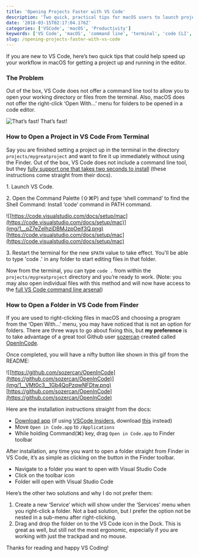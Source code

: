 ```yaml
---
title: 'Opening Projects Faster with VS Code'
description: 'Two quick, practical tips for macOS users to launch projects in VS Code instantly—installing the `code` CLI for terminal-based opens and adding a Finder toolbar button so you can right-click or click to open folders in VS Code.'
date: '2018-03-15T02:17:04.176Z'
categories: ['VSCode', 'macOS', 'Productivity']
keywords: ['VS Code', 'macOS', 'command line', 'terminal', 'code CLI', 'OpenInCode', 'Finder toolbar', 'workflow optimization', 'project setup']
slug: /opening-projects-faster-with-vs-code
---
```



If you are new to VS Code, here’s two quick tips that could help speed up your workflow in macOS for getting a project up and running in the editor.

### The Problem

Out of the box, VS Code does not offer a command line tool to allow you to open your working directory or files from the terminal. Also, macOS does not offer the right-click ‘Open With…’ menu for folders to be opened in a code editor.

![That’s fast!](img/1__cgwO1z0UeB1NGve2FyCpPw.png)
That’s fast!

### How to Open a Project in VS Code From Terminal

Say you are finished setting a project up in the terminal in the directory `projects/mygreatproject` and want to fire it up immediately without using the Finder. Out of the box, VS Code does not include a command line tool, but they [fully support one that takes two seconds to install](https://code.visualstudio.com/docs/setup/mac) (these instructions come straight from their docs).

1\. Launch VS Code.

2\. Open the Command Palette (⇧⌘P) and type ‘shell command’ to find the Shell Command: Install ‘code’ command in PATH command.

![[https://code.visualstudio.com/docs/setup/mac](https://code.visualstudio.com/docs/setup/mac)](img/1__qZ7eZelhziDBMJzpOeif3Q.png)
[https://code.visualstudio.com/docs/setup/mac](https://code.visualstudio.com/docs/setup/mac)

3\. Restart the terminal for the new `$PATH` value to take effect. You'll be able to type 'code .' in any folder to start editing files in that folder.

Now from the terminal, you can type `code .` from within the `projects/mygreatproject` directory and you’re ready to work. (Note: you may also open individual files with this method and will now have access to the [full VS Code command line arsenal](https://code.visualstudio.com/docs/editor/command-line))

### How to Open a Folder in VS Code from Finder

If you are used to right-clicking files in macOS and choosing a program from the ‘Open With…’ menu, you may have noticed that is not an option for folders. There are three ways to go about fixing this, but **my preference** is to take advantage of a great tool Github user [sozercan](https://github.com/sozercan) created called [OpenInCode](https://github.com/sozercan/OpenInCode).

Once completed, you will have a nifty button like shown in this gif from the README:

![[https://github.com/sozercan/OpenInCode](https://github.com/sozercan/OpenInCode)](img/1__VMt0c3__1Gb4QoPzqwNFDtw.png)
[https://github.com/sozercan/OpenInCode](https://github.com/sozercan/OpenInCode)

Here are the installation instructions straight from the docs:

- [Download app](https://raw.githubusercontent.com/sozercan/OpenInCode/master/OpenInCode.app.zip) (if using [VSCode Insiders](https://code.visualstudio.com/insiders), download [this](https://github.com/sozercan/OpenInCode/raw/master/Open%20in%20Code%20-%20Insiders.app.zip) instead)
- Move `Open in Code.app` to `/Applications`
- While holding Command(⌘) key, drag `Open in Code.app` to Finder toolbar

After installation, any time you want to open a folder straight from Finder in VS Code, it’s as simple as clicking on the button in the Finder toolbar.

- Navigate to a folder you want to open with Visual Studio Code
- Click on the toolbar icon
- Folder will open with Visual Studio Code

Here’s the other two solutions and why I do not prefer them:

1.  Create a new ‘Service’ which will show under the ‘Services’ menu when you right-click a folder. Not a bad solution, but I prefer the option not be nested in a sub-menu after right-clicking.
2.  Drag and drop the folder on to the VS Code icon in the Dock. This is great as well, but still not the most ergonomic, especially if you are working with just the trackpad and no mouse.

Thanks for reading and happy VS Coding!
